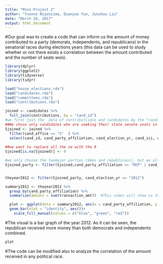 ```yaml
---
title: "Mini-Project 2"
author: "Yvonne Niyonzima, Duanyue Yun, Junzhou Liu"
date: "March 24, 2017"
output: html_document
---
```



#Our goal was to create a code that can inform us the amount of money contributed to a party (demorats, independents, and republicans) in the senatorial races during elections years (this data can be used to study whether or not there exists a correlation between the amount contributed and the number of seats won).

```r
library(dplyr)
library(ggplot2)
library(tidyverse)
library(tidyr)

```


```r
load("house_elections.rda")
load("candidates.rda")
load("committees.rda")
load("contributions.rda")
```


```r
joined <- candidates %>%
  full_join(contributions, by = "cand_id")
#we first join the  data of contributiions and candidates by the "candidate id"
##We chose only candidates who are seeking their state senate seats in the years between 2010 and 2016 using the verb "filter". We also use select to have only the variables that we need. 
Sjoined <- joined %>%
  filter(cand_office == "S"  ) %>%
  select(cand_id, cand_party_affiliation, cand_election_yr, cand_ici, cand_state, transaction_amt) ##%>%
  
##we want to replace all the na with the 0
Sjoined[is.na(Sjoined)] <- 0

#we only choose the twomajor parties (dems and republicans), but we also add independents. We only did these three because they received most contributions.
Sjoined_party <- filter(Sjoined,cand_party_affiliation == "REP" | cand_party_affiliation =="DEM" | cand_party_affiliation == "IND"  )


theyear2012 <- filter(Sjoined_party, cand_election_yr == "2012")

summary2012 <- theyear2012 %>%
  group_by(cand_party_affiliation) %>%
  summarize(amount = sum(transaction_amt))  #This codes will show us the amount each party received for the senatorial race in the year 2012.

  plot <- ggplot(data = summary2012, aes(x = cand_party_affiliation, y = amount, fill=cand_party_affiliation)) +
  geom_bar(stat = "identity", aes())+
    scale_fill_manual(values = c("blue", "green", "red"))

```

#The visual is a bar graph of the year 2012. As it can be seen, the republican received more money than both democrats and independents combined.

```r
plot
```

#The code can be modified also to analyze the correlation of the amount received in any political race. 